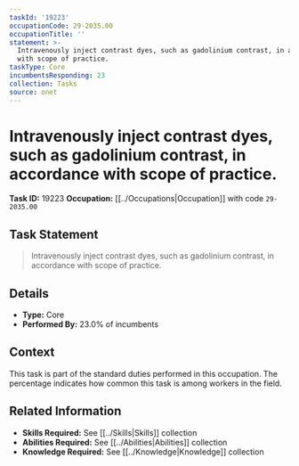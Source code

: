 ```yaml
---
taskId: '19223'
occupationCode: 29-2035.00
occupationTitle: ''
statement: >-
  Intravenously inject contrast dyes, such as gadolinium contrast, in accordance
  with scope of practice.
taskType: Core
incumbentsResponding: 23
collection: Tasks
source: onet
---
```

# Intravenously inject contrast dyes, such as gadolinium contrast, in accordance with scope of practice.

**Task ID:** 19223
**Occupation:** [[../Occupations|Occupation]] with code `29-2035.00`

## Task Statement

> Intravenously inject contrast dyes, such as gadolinium contrast, in accordance with scope of practice.

## Details

- **Type:** Core
- **Performed By:** 23.0% of incumbents

## Context

This task is part of the standard duties performed in this occupation. The percentage indicates how common this task is among workers in the field.

## Related Information

- **Skills Required:** See [[../Skills|Skills]] collection
- **Abilities Required:** See [[../Abilities|Abilities]] collection
- **Knowledge Required:** See [[../Knowledge|Knowledge]] collection
